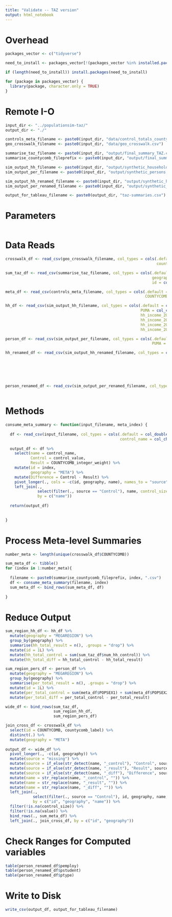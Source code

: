 ```yaml
---
title: "Validate -- TAZ version"
output: html_notebook
---
```


# Overhead
```r
packages_vector <- c("tidyverse")

need_to_install <- packages_vector[!(packages_vector %in% installed.packages()[,"Package"])]

if (length(need_to_install)) install.packages(need_to_install)

for (package in packages_vector) {
  library(package, character.only = TRUE)
}

```

# Remote I-O
```r
input_dir <- "../populationsim-taz/"
output_dir <- "./"

controls_meta_filename <- paste0(input_dir, "data/control_totals_countycomb.csv")
geo_crosswalk_filename <- paste0(input_dir, "data/geo_crosswalk.csv")

summarise_taz_filename <- paste0(input_dir, "output/final_summary_TAZ.csv")
summarise_countycomb_fileprefix <- paste0(input_dir, "output/final_summary_COUNTYCOMB_")

sim_output_hh_filename <- paste0(input_dir, "output/synthetic_households.csv")
sim_output_per_filename <- paste0(input_dir, "output/synthetic_persons.csv")

sim_output_hh_renamed_filename <- paste0(input_dir, "output/synthetic_households_renamed.csv")
sim_output_per_renamed_filename <- paste0(input_dir, "output/synthetic_persons_renamed.csv")

output_for_tableau_filename <- paste0(output_dir, "taz-summaries.csv")

```

# Parameters
```r


```

# Data Reads
```r
crosswalk_df <- read_csv(geo_crosswalk_filename, col_types = cols(.default = col_integer(),
                                                                  countycomb_label = col_character()))

sum_taz_df <- read_csv(summarise_taz_filename, col_types = cols(.default = col_double(),
                                                                geography = col_character(),
                                                                id = col_integer()))

meta_df <- read_csv(controls_meta_filename, col_types = cols(.default = col_double(),
                                                             COUNTYCOMB = col_integer()))

hh_df <- read_csv(sim_output_hh_filename, col_types = cols(.default = col_integer(),
                                                           PUMA = col_character(),
                                                           hh_income_2018 = col_double(),
                                                           hh_income_2017 = col_double(),
                                                           hh_income_2010 = col_double(),
                                                           hh_income_2000 = col_double()))

person_df <- read_csv(sim_output_per_filename, col_types = cols(.default = col_integer(),
                                                                PUMA = col_character()))

hh_renamed_df <- read_csv(sim_output_hh_renamed_filename, col_types = cols(.default = col_integer(),
                                                                           PUMA = col_character(),
                                                                           hh_income_2018 = col_double(),
                                                                           hh_income_2017 = col_double(),
                                                                           hh_income_2010 = col_double(),
                                                                           hh_income_2000 = col_double()))

person_renamed_df <- read_csv(sim_output_per_renamed_filename, col_types = cols(.default = col_integer(),
                                                                                PUMA = col_character()))

```

# Methods
```r
consume_meta_summary <- function(input_filename, meta_index) {
  
  df <- read_csv(input_filename, col_types = cols(.default = col_double(),
                                                  control_name = col_character()))
  
  output_df <- df %>%
    select(name = control_name,
           Control = control_value,
           Result = COUNTYCOMB_integer_weight) %>%
    mutate(id = index,
           geography = "META") %>%
    mutate(Difference = Control - Result) %>%
    pivot_longer(., cols = -c(id, geography, name), names_to = "source") %>%
    left_join(., 
              select(filter(., source == "Control"), name, control_size = value),
              by = c("name"))
  
  return(output_df)
  
  
}
```


# Process Meta-level Summaries
```r
number_meta <- length(unique(crosswalk_df$COUNTYCOMB))

sum_meta_df <- tibble()
for (index in 1:number_meta){
  
  filename <- paste0(summarise_countycomb_fileprefix, index, ".csv")
  df <- consume_meta_summary(filename, index)
  sum_meta_df <- bind_rows(sum_meta_df, df)
  
}
```


# Reduce Output
```r
sum_region_hh_df <- hh_df %>%
  mutate(geography = "MEGAREGION") %>%
  group_by(geography) %>%
  summarise(hh_total_result = n(), .groups = "drop") %>%
  mutate(id = 1L) %>%
  mutate(hh_total_control = sum(sum_taz_df$num_hh_control)) %>%
  mutate(hh_total_diff = hh_total_control - hh_total_result)

sum_region_pers_df <- person_df %>%
  mutate(geography = "MEGAREGION") %>%
  group_by(geography) %>%
  summarise(per_total_result = n(), .groups = "drop") %>%
  mutate(id = 1L) %>%
  mutate(per_total_control = sum(meta_df$POPSEX1) + sum(meta_df$POPSEX2)) %>%
  mutate(per_total_diff = per_total_control - per_total_result)

wide_df <- bind_rows(sum_taz_df,
                     sum_region_hh_df,
                     sum_region_pers_df)

join_cross_df <- crosswalk_df %>%
  select(id = COUNTYCOMB, countycomb_label) %>%
  distinct(.) %>%
  mutate(geography = "META")
  
output_df <- wide_df %>%
  pivot_longer(., -c(id, geography)) %>%
  mutate(source = "missing") %>%
  mutate(source = if_else(str_detect(name, "_control"), "Control", source)) %>%
  mutate(source = if_else(str_detect(name, "_result"), "Result", source)) %>%
  mutate(source = if_else(str_detect(name, "_diff"), "Difference", source)) %>%
  mutate(name = str_replace(name, "_control", "")) %>%
  mutate(name = str_replace(name, "_result", "")) %>%
  mutate(name = str_replace(name, "_diff", "")) %>%
  left_join(., 
            select(filter(., source == "Control"), id, geography, name, control_size = value), 
            by = c("id", "geography", "name")) %>%
  filter(!is.na(control_size)) %>%
  filter(!is.na(value)) %>%
  bind_rows(., sum_meta_df) %>%
  left_join(., join_cross_df, by = c("id", "geography"))

```

# Check Ranges for Computed variables
```r
table(person_renamed_df$pemploy)
table(person_renamed_df$pstudent)
table(person_renamed_df$ptype)
```


# Write to Disk
```r
write_csv(output_df, output_for_tableau_filename)

```



